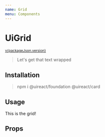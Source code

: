 ```yaml
---
name: Grid
menu: Components
---
```



# UiGrid

<sup><a href="https://github.com/inavac182/ui-react/blob/main/packages/card/" target="_blank">v{packageJson.version}</a></sup>

> Let's get that text wrapped

## Installation

> npm i @uireact/foundation @uireact/card

## Usage

<Playground>
    <UiGrid>This is the grid!</UiGrid>
</Playground>

## Props
<Props of={UiGrid} />